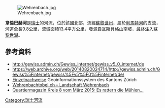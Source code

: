 {{Coord|47|21|9.4|N|8|33|10.3|E|display=title}}
[[Image:Wehrenbach.jpg|right]]

'''韋倫巴赫河'''是[[瑞士|瑞士]]的河流，位於該國北部，流經[[蘇黎世州|蘇黎世州]]，屬於[[利馬特河|利馬特河]]的支流，河道全長9.8公里，流域面積13.4平方公里，發源自[[瓦斯貝格山|瓦斯貝格山]]南坡，最終注入[[蘇黎世湖|蘇黎世湖]]。

==參考資料==
* http://gewiss.admin.ch/Gewiss_internet/gewiss_v5_0_internet/de
* https://web.archive.org/web/20140820024714/http://gewiss.admin.ch/Gewiss%5Finternet/gewiss%5Fv5%5F0%5Finternet/de/
* [http://maps.zh.ch/ Einzelnachweise] Geoinformationssystem des Kantons Zürich
* [http://www.wehrenbachtobel.ch/ Wehrenbachtobel.ch – Landschaft Wehrenbach]
* [https://www.8008.ch/assets/Documents/Kontacht/4a42c1e256/233Kontacht.pdf Quartiermagazin Kreis 8 vom März 2015: Es rattern die Mühlen...]

{{Switzerland-geo-stub}}
[[Category:瑞士河流|Category:瑞士河流]]